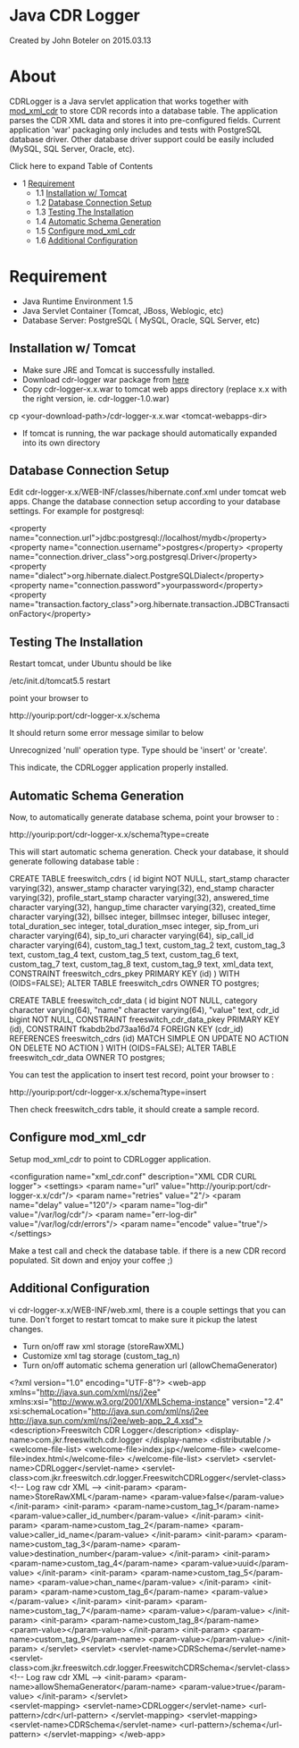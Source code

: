 
# Java CDR Logger 

 Created by  John Boteler on 2015.03.13

# About

CDRLogger is a Java servlet application that works together with [mod\_xml\_cdr](../../Modules/mod_xml_cdr_6587377.mdx#faq) to store CDR records into a database table. The application parses the CDR XML data and stores it into pre-configured fields. Current application 'war' packaging only includes and tests with PostgreSQL database driver. Other database driver support could be easily included (MySQL, SQL Server, Oracle, etc).

Click here to expand Table of Contents

* 1 [Requirement](#requirement)  
   * 1.1 [Installation w/ Tomcat](#installation-w-tomcat)  
   * 1.2 [Database Connection Setup](#database-connection-setup)  
   * 1.3 [Testing The Installation](#testing-the-installation)  
   * 1.4 [Automatic Schema Generation](#automatic-schema-generation)  
   * 1.5 [Configure mod\_xml\_cdr](#configure-mod_xml_cdr)  
   * 1.6 [Additional Configuration](#additional-configuration)

# Requirement

* Java Runtime Environment 1.5
* Java Servlet Container (Tomcat, JBoss, Weblogic, etc)
* Database Server: PostgreSQL ( MySQL, Oracle, SQL Server, etc)

## Installation w/ Tomcat

* Make sure JRE and Tomcat is successfully installed.
* Download cdr-logger war package from [here](http://svn.freeswitch.org/svn/freeswitch/branches/jkr888/CDRLogger/tags/Release-1.0/target/cdr-logger-1.0.war)
* Copy cdr-logger-x.x.war to tomcat web apps directory (replace x.x with the right version, ie. cdr-logger-1.0.war)

cp &lt;your-download-path>/cdr-logger-x.x.war &lt;tomcat-webapps-dir>

* If tomcat is running, the war package should automatically expanded into its own directory

## Database Connection Setup

Edit cdr-logger-x.x/WEB-INF/classes/hibernate.conf.xml under tomcat web apps. Change the database connection setup according to your database settings. For example for postgresql:

&lt;property name="connection.url">jdbc:postgresql://localhost/mydb&lt;/property>
&lt;property name="connection.username">postgres&lt;/property>
&lt;property name="connection.driver_class">org.postgresql.Driver&lt;/property>
&lt;property name="dialect">org.hibernate.dialect.PostgreSQLDialect&lt;/property>
&lt;property name="connection.password">yourpassword&lt;/property>
&lt;property name="transaction.factory_class">org.hibernate.transaction.JDBCTransactionFactory&lt;/property>

## Testing The Installation

Restart tomcat, under Ubuntu should be like

/etc/init.d/tomcat5.5 restart

point your browser to

http://yourip:port/cdr-logger-x.x/schema

It should return some error message similar to below

Unrecognized 'null' operation type. Type should be 'insert' or 'create'.

This indicate, the CDRLogger application properly installed.

## Automatic Schema Generation

Now, to automatically generate database schema, point your browser to :

http://yourip:port/cdr-logger-x.x/schema?type=create

This will start automatic schema generation. Check your database, it should generate following database table :

CREATE TABLE freeswitch_cdrs
(
  id bigint NOT NULL,
  start_stamp character varying(32),
  answer_stamp character varying(32),
  end_stamp character varying(32),
  profile_start_stamp character varying(32),
  answered_time character varying(32),
  hangup_time character varying(32),
  created_time character varying(32),
  billsec integer,
  billmsec integer,
  billusec integer,
  total_duration_sec integer,
  total_duration_msec integer,
  sip_from_uri character varying(64),
  sip_to_uri character varying(64),
  sip_call_id character varying(64),
  custom_tag_1 text,
  custom_tag_2 text,
  custom_tag_3 text,
  custom_tag_4 text,
  custom_tag_5 text,
  custom_tag_6 text,
  custom_tag_7 text,
  custom_tag_8 text,
  custom_tag_9 text,
  xml_data text,
  CONSTRAINT freeswitch_cdrs_pkey PRIMARY KEY (id)
)
WITH (OIDS=FALSE);
ALTER TABLE freeswitch_cdrs OWNER TO postgres;

CREATE TABLE freeswitch_cdr_data
(
  id bigint NOT NULL,
  category character varying(64),
  "name" character varying(64),
  "value" text,
  cdr_id bigint NOT NULL,
  CONSTRAINT freeswitch_cdr_data_pkey PRIMARY KEY (id),
  CONSTRAINT fkabdb2bd73aa16d74 FOREIGN KEY (cdr_id)
      REFERENCES freeswitch_cdrs (id) MATCH SIMPLE
      ON UPDATE NO ACTION ON DELETE NO ACTION
)
WITH (OIDS=FALSE);
ALTER TABLE freeswitch_cdr_data OWNER TO postgres;

You can test the application to insert test record, point your browser to :

http://yourip:port/cdr-logger-x.x/schema?type=insert

Then check freeswitch\_cdrs table, it should create a sample record.

## Configure mod_xml_cdr

Setup mod\_xml\_cdr to point to CDRLogger application.

&lt;configuration name="xml_cdr.conf" description="XML CDR CURL logger">
&lt;settings>
   &lt;param name="url" value="http://yourip:port/cdr-logger-x.x/cdr"/>
   &lt;param name="retries" value="2"/>
   &lt;param name="delay" value="120"/>
   &lt;param name="log-dir" value="/var/log/cdr"/>
   &lt;param name="err-log-dir" value="/var/log/cdr/errors"/>
   &lt;param name="encode" value="true"/>
&lt;/settings>

Make a test call and check the database table. if there is a new CDR record populated. Sit down and enjoy your coffee ;)

## Additional Configuration

vi cdr-logger-x.x/WEB-INF/web.xml, there is a couple settings that you can tune. Don't forget to restart tomcat to make sure it pickup the latest changes.

* Turn on/off raw xml storage (storeRawXML)
* Customize xml tag storage (custom\_tag\_n)
* Turn on/off automatic schema generation url (allowChemaGenerator)

&lt;?xml version="1.0" encoding="UTF-8"?>
&lt;web-app xmlns="http://java.sun.com/xml/ns/j2ee" xmlns:xsi="http://www.w3.org/2001/XMLSchema-instance"
	version="2.4"
	xsi:schemaLocation="http://java.sun.com/xml/ns/j2ee http://java.sun.com/xml/ns/j2ee/web-app_2_4.xsd">
	&lt;description>Freeswitch CDR Logger&lt;/description>
	&lt;display-name>com.jkr.freeswitch.cdr.logger
	&lt;/display-name>
	&lt;distributable />
	&lt;welcome-file-list>
		&lt;welcome-file>index.jsp&lt;/welcome-file>
		&lt;welcome-file>index.html&lt;/welcome-file>
	&lt;/welcome-file-list>
	&lt;servlet>
		&lt;servlet-name>CDRLogger&lt;/servlet-name>
		&lt;servlet-class>com.jkr.freeswitch.cdr.logger.FreeswitchCDRLogger&lt;/servlet-class>
		&lt;!-- Log raw cdr XML -->
		&lt;init-param>
			&lt;param-name>StoreRawXML&lt;/param-name>
			&lt;param-value>false&lt;/param-value>
		&lt;/init-param>
		&lt;init-param>
			&lt;param-name>custom_tag_1&lt;/param-name>
			&lt;param-value>caller_id_number&lt;/param-value>
		&lt;/init-param>
		&lt;init-param>
			&lt;param-name>custom_tag_2&lt;/param-name>
			&lt;param-value>caller_id_name&lt;/param-value>
		&lt;/init-param>
		&lt;init-param>
			&lt;param-name>custom_tag_3&lt;/param-name>
			&lt;param-value>destination_number&lt;/param-value>
		&lt;/init-param>
		&lt;init-param>
			&lt;param-name>custom_tag_4&lt;/param-name>
			&lt;param-value>uuid&lt;/param-value>
		&lt;/init-param>
		&lt;init-param>
			&lt;param-name>custom_tag_5&lt;/param-name>
			&lt;param-value>chan_name&lt;/param-value>
		&lt;/init-param>
		&lt;init-param>
			&lt;param-name>custom_tag_6&lt;/param-name>
			&lt;param-value>&lt;/param-value>
		&lt;/init-param>
		&lt;init-param>
			&lt;param-name>custom_tag_7&lt;/param-name>
			&lt;param-value>&lt;/param-value>
		&lt;/init-param>
		&lt;init-param>
			&lt;param-name>custom_tag_8&lt;/param-name>
			&lt;param-value>&lt;/param-value>
		&lt;/init-param>
		&lt;init-param>
			&lt;param-name>custom_tag_9&lt;/param-name>
			&lt;param-value>&lt;/param-value>
		&lt;/init-param>
	&lt;/servlet>
	&lt;servlet>
		&lt;servlet-name>CDRSchema&lt;/servlet-name>
		&lt;servlet-class>com.jkr.freeswitch.cdr.logger.FreeswitchCDRSchema&lt;/servlet-class>
		&lt;!-- Log raw cdr XML -->
		&lt;init-param>
			&lt;param-name>allowShemaGenerator&lt;/param-name>
			&lt;param-value>true&lt;/param-value>
		&lt;/init-param>
	&lt;/servlet>	
	&lt;servlet-mapping>
		&lt;servlet-name>CDRLogger&lt;/servlet-name>
		&lt;url-pattern>/cdr&lt;/url-pattern>
	&lt;/servlet-mapping>
		&lt;servlet-mapping>
		&lt;servlet-name>CDRSchema&lt;/servlet-name>
		&lt;url-pattern>/schema&lt;/url-pattern>
	&lt;/servlet-mapping>
&lt;/web-app>


